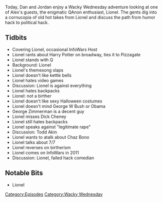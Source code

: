 {{DEFAULTSORT:
    #_EPISODE_0247:Lionel
}}{{Episode
    | title           = Lionel
    | caption         = [https://knowledgefight.libsyn.com/knowledge-fight-lionel Listen to this episode on Libsyn]
    | episodeNumber   = 247
    | length          = 01:44:32
    | airDate         = January 2, 2019
    | episodeType     = [[:Category:Wacky Wednesday|Wacky Wednesday]]
    | appearance      = [[Lionel]], [[George W Bush]], [[Obama]], [[George Zimmerman]], [[Dick Cheney]], [[Todd Akin]], [[Chaz Bono]]
    | previousEpisode = [[246: April 5-6, 2009]]
    | nextEpisode     = [[248: January 2, 2019]]
}}

{{Stub}}

Today, Dan and Jordan enjoy a Wacky Wednesday adventure looking at one of Alex's guests, the enigmatic QAnon enthusiast, Lionel. The gents dig into a cornucopia of old hot takes from Lionel and discuss the path from humor hack to political hack.

==Tidbits==

*Covering Lionel, occasional InfoWars Host
*Lionel rants about Harry Potter on broadway, ties it to Pizzagate
*Lionel stands with Q
*Background: Lionel
*Lionel's themesong slaps
*Lionel doesn't like kettle bells
*Lionel hates video games
*Discussion: Lionel is against everything
*Lionel hates backpacks
*Lionel: not a birther
*Lionel doesn't like sexy Halloween costumes
*Lionel doesn't mind George W Bush or Obama
*George Zimmerman is a decent guy
*Lionel misses Dick Cheney
*Lionel still hates backpacks
*Lionel speaks against "legitimate rape"
*Discussion: Todd Akin
*Lionel wants to atalk about Chaz Bono
*Lionel talks about 7/7
*Lionel reverses on birtherism
*Lionel comes on InfoWars in 2011
*Discussion: Lionel, failed hack comedian

==Notable Bits==

*Lionel

[[Category:Episodes]]
[[Category:Wacky Wednesday]]
